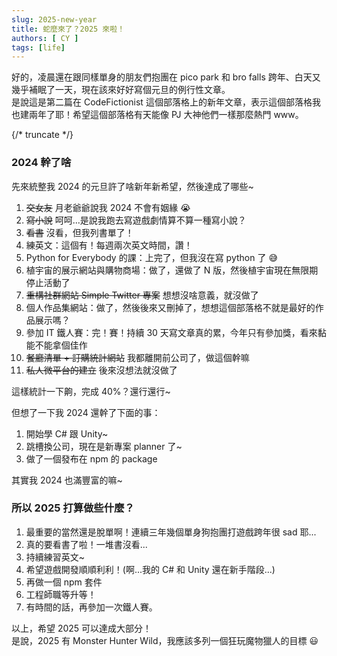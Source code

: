 ```yaml
---
slug: 2025-new-year
title: 蛇麼來了？2025 來啦！
authors: [ CY ]
tags: [life]
---
```


好的，凌晨還在跟同樣單身的朋友們抱團在 pico park 和 bro falls 跨年、白天又幾乎補眠了一天，現在該來好好寫個元旦的例行性文章。  
是說這是第二篇在 CodeFictionist 這個部落格上的新年文章，表示這個部落格我也建兩年了耶！希望這個部落格有天能像 PJ 大神他們一樣那麼熱門 www。

{/* truncate */}

### 2024 幹了啥
先來統整我 2024 的元旦許了啥新年新希望，然後達成了哪些~

1. ~~交女友~~ 月老爺爺說我 2024 不會有姻緣 :sob:
2. ~~寫小說~~ 呵呵...是說我跑去寫遊戲劇情算不算一種寫小說？
3. ~~看書~~ 沒看，但我列書單了！
4. 練英文：這個有！每週兩次英文時間，讚！
5. Python for Everybody 的課：上完了，但我沒在寫 python 了 :sweat_smile:
6. 植宇宙的展示網站與購物商場：做了，還做了 N 版，然後植宇宙現在無限期停止活動了
7. ~~重構社群網站 Simple Twitter 專案~~ 想想沒啥意義，就沒做了
8. 個人作品集網站：做了，然後後來又刪掉了，想想這個部落格不就是最好的作品展示嗎？
9. 參加 IT 鐵人賽：完！賽！持續 30 天寫文章真的累，今年只有參加獎，看來黏能不能拿個佳作
10. ~~餐廳清單 + 訂購統計網站~~ 我都離開前公司了，做這個幹嘛
11. ~~私人微平台的建立~~ 後來沒想法就沒做了

這樣統計一下齁，完成 40%？還行還行~

但想了一下我 2024 還幹了下面的事：
1. 開始學 C# 跟 Unity~
2. 跳槽換公司，現在是新專案 planner 了~
3. 做了一個發布在 npm 的 package

其實我 2024 也滿豐富的嘛~

### 所以 2025 打算做些什麼？
1. 最重要的當然還是脫單啊！連續三年幾個單身狗抱團打遊戲跨年很 sad 耶...
2. 真的要看書了啦！一堆書沒看...
3. 持續練習英文~
4. 希望遊戲開發順順利利！(啊...我的 C# 和 Unity 還在新手階段...)
5. 再做一個 npm 套件
6. 工程師職等升等！
7. 有時間的話，再參加一次鐵人賽。

以上，希望 2025 可以達成大部分！  
是說，2025 有 Monster Hunter Wild，我應該多列一個狂玩魔物獵人的目標 :smiley:
